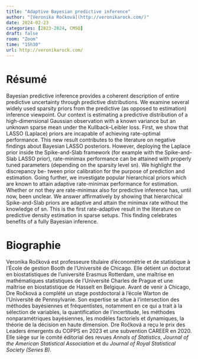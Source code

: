 ```yaml
---
title: "Adaptive Bayesian predictive inference"
author: "[Veronika Ročková](http://veronikarock.com/)"
date: 2024-02-23
categories: [2023-2024, CMSQ]
draft: false
room: "Zoom"
time: "15h30"
url: http://veronikarock.com/
---
```


# Résumé

Bayesian predictive inference provides a coherent description of entire predictive uncertainty through predictive distributions. We examine several widely used sparsity priors from the predictive (as opposed to estimation) inference viewpoint. Our context is estimating a predictive distribution of a high-dimensional Gaussian observation with a known variance but an unknown sparse mean under the Kullback--Leibler loss. First, we show that LASSO (Laplace) priors are incapable of achieving rate-optimal performance. This new result contributes to the literature on negative findings about Bayesian LASSO posteriors. However, deploying the Laplace prior inside the Spike-and-Slab framework (for example with the Spike-and-Slab LASSO prior), rate-minimax performance can be attained with properly tuned parameters (depending on the sparsity level sn). We highlight the discrepancy be- tween prior calibration for the purpose of prediction and estimation. Going further, we investigate popular hierarchical priors which are known to attain adaptive rate-minimax performance for estimation. Whether or not they are rate-minimax also for predictive inference has, until now, been unclear. We answer affirmatively by showing that hierarchical Spike-and-Slab priors are adaptive and attain the minimax rate without the knowledge of sn. This is the first rate-adaptive result in the literature on predictive density estimation in sparse setups. This finding celebrates benefits of a fully Bayesian inference.

# Biographie

Veronika Ročková est professeure titulaire d'économétrie et de statistique à l'École de gestion Booth de l'Université de Chicago. Elle détient un doctorat en biostatistiques de l'université Erasmus Rotterdam, une maîtrise en mathématiques statistiques de l'Université Charles de Prague et une maîtrise en biostatistique de Hasselt en Belgique. Avant de venir à Chicago, Dre Ročková a complété un stage postdoctoral à l'école Warton de l'Université de Pennsylvanie. Son expertise se situe à l'intersection des méthodes bayésiennes et fréquentistes, notamment en ce qui a trait à la sélection de variables, la quantification de l'incertitude, les méthodes nonparamétriques bayésiennes, les modèles factoriels et dynamiques, la théorie de la décision en haute dimension. Dre Ročková a reçu le prix des Leaders émergents du COPPS en 2023 et une subvention CAREER en 2020. Elle siège sur le comité éditorial des revues *Annals of Statistics*, *Journal of the American Statistical Association* et du *Journal of Royal Statistical Society (Series B)*. 
